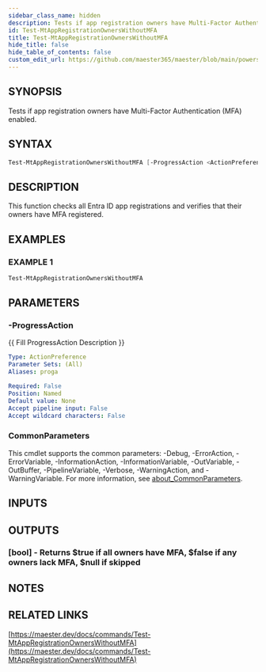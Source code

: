 ```yaml
---
sidebar_class_name: hidden
description: Tests if app registration owners have Multi-Factor Authentication (MFA) enabled.
id: Test-MtAppRegistrationOwnersWithoutMFA
title: Test-MtAppRegistrationOwnersWithoutMFA
hide_title: false
hide_table_of_contents: false
custom_edit_url: https://github.com/maester365/maester/blob/main/powershell/public/Test-MtAppRegistrationOwnersWithoutMFA.ps1
---
```


## SYNOPSIS

Tests if app registration owners have Multi-Factor Authentication (MFA) enabled.

## SYNTAX

```powershell
Test-MtAppRegistrationOwnersWithoutMFA [-ProgressAction <ActionPreference>] [<CommonParameters>]
```

## DESCRIPTION

This function checks all Entra ID app registrations and verifies that their owners have MFA registered.

## EXAMPLES

### EXAMPLE 1

```powershell
Test-MtAppRegistrationOwnersWithoutMFA
```

## PARAMETERS

### -ProgressAction

\{\{ Fill ProgressAction Description \}\}

```yaml
Type: ActionPreference
Parameter Sets: (All)
Aliases: proga

Required: False
Position: Named
Default value: None
Accept pipeline input: False
Accept wildcard characters: False
```

### CommonParameters

This cmdlet supports the common parameters: -Debug, -ErrorAction, -ErrorVariable, -InformationAction, -InformationVariable, -OutVariable, -OutBuffer, -PipelineVariable, -Verbose, -WarningAction, and -WarningVariable. For more information, see [about_CommonParameters](http://go.microsoft.com/fwlink/?LinkID=113216).

## INPUTS

## OUTPUTS

### [bool] - Returns $true if all owners have MFA, $false if any owners lack MFA, $null if skipped

## NOTES

## RELATED LINKS

[https://maester.dev/docs/commands/Test-MtAppRegistrationOwnersWithoutMFA](https://maester.dev/docs/commands/Test-MtAppRegistrationOwnersWithoutMFA)
